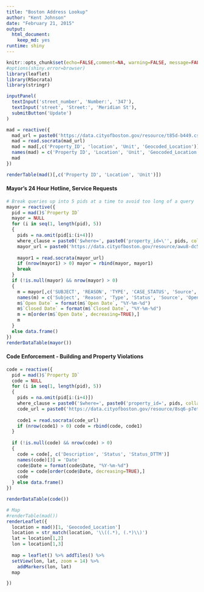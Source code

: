 ```yaml
---
title: "Boston Address Lookup"
author: "Kent Johnson"
date: "February 21, 2015"
output:
  html_document:
    keep_md: yes
runtime: shiny
---
```


```r
knitr::opts_chunk$set(echo=FALSE,comment=NA, warning=FALSE, message=FALSE)
#options(shiny.error=browser)
library(leaflet)
library(RSocrata)
library(stringr)

inputPanel(
  textInput('street_number', 'Number:', '347'),
  textInput('street', 'Street:', 'Meridian St'),
  submitButton('Update')
)

mad = reactive({
  mad_url = paste0('https://data.cityofboston.gov/resource/t85d-b449.csv?p_streetnumber=', input$street_number, '&p_streetname=', input$street)
  mad = read.socrata(mad_url)
  mad = mad[,c('Property_ID', 'location', 'Unit', 'Geocoded_Location')]
  names(mad) = c('Property ID', 'Location', 'Unit', 'Geocoded_Location')
  mad
})

renderTable(mad()[,c('Property ID', 'Location', 'Unit')])
```

#### Mayor's 24 Hour Hotline, Service Requests

```r
# Break queries up into 5 pids at a time to avoid too long of a query
mayor = reactive({
  pid = mad()$`Property ID`
  mayor = NULL
  for (i in seq(1, length(pid), 5))
  {
    pids = na.omit(pid[i:(i+4)])
    where_clause = paste0('$where=', paste0('property_id=\'', pids, collapse='\' OR '))
    mayor_url = paste0('https://data.cityofboston.gov/resource/awu8-dc52.csv?', where_clause, '\'')
    
    mayor1 = read.socrata(mayor_url)
    if (nrow(mayor1) > 0) mayor = rbind(mayor, mayor1)
    break
  }
  if (!is.null(mayor) && nrow(mayor) > 0)
  {
    m = mayor[,c('SUBJECT', 'REASON', 'TYPE', 'CASE_STATUS', 'Source', 'OPEN_DT', 'CLOSED_DT')]
    names(m) = c('Subject', 'Reason', 'Type', 'Status', 'Source', 'Open Date', 'Closed Date')
    m$`Open Date` = format(m$`Open Date`, "%Y-%m-%d")
    m$`Closed Date` = format(m$`Closed Date`, "%Y-%m-%d")
    m = m[order(m$`Open Date`, decreasing=TRUE),]
    m
  }
  else data.frame()
})
renderDataTable(mayor())
```

#### Code Enforcement - Building and Property Violations

```r

code = reactive({
  pid = mad()$`Property ID`
  code = NULL
  for (i in seq(1, length(pid), 5))
  {
    pids = na.omit(pid[i:(i+4)])
    where_clause = paste0('$where=', paste0('property_id=', pids, collapse=' OR '))
    code_url = paste0('https://data.cityofboston.gov/resource/8sq6-p7et.csv?', where_clause)
    
    code1 = read.socrata(code_url)
    if (nrow(code1) > 0) code = rbind(code, code1)
  }
  
  if (!is.null(code) && nrow(code) > 0)
  { 
    code = code[, c('Description', 'Status', 'Status_DTTM')]
    names(code)[3] = 'Date'
    code$Date = format(code$Date, "%Y-%m-%d")
    code = code[order(code$Date, decreasing=TRUE),]
    code
  } else data.frame()
})

renderDataTable(code())
```

```r
# Map
#renderTable(mad())
renderLeaflet({
  location = mad()[1, 'Geocoded_Location']
  location = str_match(location, '\\((.*), (.*)\\)')
  lat = location[1,2]
  lon = location[1,3]
  
  map = leaflet() %>% addTiles() %>% 
  setView(lon, lat, zoom = 14) %>%
    addMarkers(lon, lat)
  map

})
```

